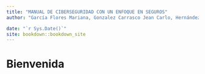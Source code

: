 ```yaml
---
title: "MANUAL DE CIBERSEGURIDAD CON UN ENFOQUE EN SEGUROS"
author: "García Flores Mariana, Gonzalez Carrasco Jean Carlo, Hernández Palma Eduardo, Hernández Pérez Evelyn Abigail, Martínez Pinto Selene del Sagrario."

date: "`r Sys.Date()`"
site: bookdown::bookdown_site
---
```


# Bienvenida {.unnumbered}
